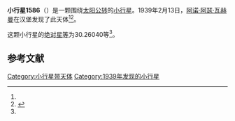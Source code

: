 {{Infobox planet
| bgcolour = #FFFFC0
| name = 1586 Thiele
| symbol = 
| image = 
| caption = 
| discovery = yes
| discovery_ref = 
| discoverer = [[阿诺·阿瑟·瓦赫曼|阿诺·阿瑟·瓦赫曼]]
| discovery_site = [[汉堡|汉堡]] 
| discovered = 1939年2月13日
| designations = yes
| mp_name = 
| named_after = 
| alt_names = 1939 CJ/ 1943 DA / 1951 KT
| mp_category = [[主带小行星|主带小行星]]
| orbit_ref = <ref name="a">[http://ssd.jpl.nasa.gov/sbdb.cgi?sstr=1586 1586 Thiele] {{Wayback|url=http://ssd.jpl.nasa.gov/sbdb.cgi?sstr=1586 |date=20201119201310 }}，小行星數據庫瀏覽器（JPL Small-Body Database Browser）－[[美国国家航空航天局|美国国家航空航天局]]喷气推进实验室</ref>
| epoch = 2456400.5 (2013年4月18日更新)
| aphelion = {{convert|2.6839984|AU|km|3|abbr=on|lk=out}}
| perihelion = {{convert|2.1746494|AU|km|3|abbr=on}}
| semimajor = {{convert|2.4293239|AU|km|3|abbr=on}}
| eccentricity = 0.1048335
| period = 1383.013961 [[日|日]]<br />3.79[[儒略年|儒略年]]
| avg_speed = 
| inclination = 4.05516
| asc_node = 125.88940
| mean_anomaly = 
| arg_peri = 30.26040
| satellites = 
| physical_characteristics = yes
| dimensions = 
| mass = 
| density = 
| surface_grav = 
| escape_velocity = 
| sidereal_day = 
| axial_tilt = 
| pole_ecliptic_lat = 
| pole_ecliptic_lon = 
| albedo = 
| temperatures= 
| temp_name1 = 
| mean_temp_1 = 
| max_temp_1 = 
| temp_name2 = 
| max_temp_2 = 
| spectral_type = 
| abs_magnitude = 30.26040
}}

'''小行星1586'''（{{lang-en|1586 Thiele}}）是一颗围绕[[太阳|太阳]][[公转|公转]]的[[小行星|小行星]]。1939年2月13日，[[阿诺·阿瑟·瓦赫曼|阿诺·阿瑟·瓦赫曼]]在汉堡发现了此天体<ref name="a" /><ref>{{cite news|title=小行星列表|url=http://cfa-www.harvard.edu/iau/lists/NumberedMPs.txt|accessdate=2013-07-08|newspaper=哈佛大学|archive-date=2008-05-17|archive-url=https://web.archive.org/web/20080517010638/http://cfa-www.harvard.edu/iau/lists/NumberedMPs.txt|dead-url=no}}</ref>。

这颗小行星的[[绝对星等|绝对星等]]为30.26040等<ref name="a" />。

==参考文献==
{{reflist}}
{{Minor Planet Number|[[小行星1585|小行星1585]]|[[小行星1587|小行星1587]]}}

{{小天体}}

[[Category:小行星带天体|Category:小行星带天体]]
[[Category:1939年发现的小行星|Category:1939年发现的小行星]]

{{asteroid-stub}}